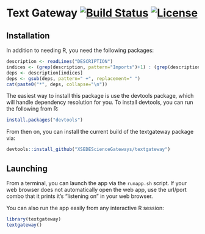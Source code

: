 # Text Gateway [![Build Status](https://travis-ci.org/XSEDEScienceGateways/textgateway.png)](https://travis-ci.org/XSEDEScienceGateways/textgateway) [![License](http://img.shields.io/badge/license-AGPL--3-orange.svg?style=flat)](https://www.gnu.org/licenses/agpl-3.0.html)



## Installation

In addition to needing R, you need the following packages:

```r
description <- readLines("DESCRIPTION")
indices <- (grep(description, pattern="Imports")+1) : (grep(description, pattern="NeedsCompilation:")-1)
deps <- description[indices]
deps <- gsub(deps, pattern=" +", replacement=" ")
cat(paste0("*", deps, collapse="\n"))
```


The easiest way to install this package is use the devtools package,
which will handle dependency resolution for you.  To install devtools,
you can run the following from R:

```r
install.packages("devtools")
```

From then on, you can install the current build of the textgateway
package via:

```r
devtools::install_github("XSEDEScienceGateways/textgateway")
```



## Launching

From a terminal, you can launch the app via the `runapp.sh` script.
If your web browser does not automatically open the web app, use
the url/port combo that it prints it's "listening on" in your
web browser.

You can also run the app easily from any interactive R session:

```r
library(textgateway)
textgateway()
```

